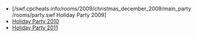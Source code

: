
*[/swf.cpcheats.info/rooms/2009/christmas_december_2009/main_party/rooms/party.swf Holiday Party 2009]
*[[Media:HolidayParty2010Party.swf|Holiday Party 2010]]
*[[Media:HolidayParty2011Party.swf|Holiday Party 2011]]